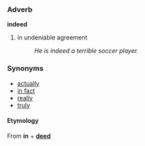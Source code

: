 ===Adverb===
'''indeed'''

# in undeniable agreement
#: ''He is indeed a terrible soccer player.''

===Synonyms===
*[[actually]]
*[[in fact]]
*[[really]]
*[[truly]]

====Etymology====
From '''in''' + '''[[deed]]'''